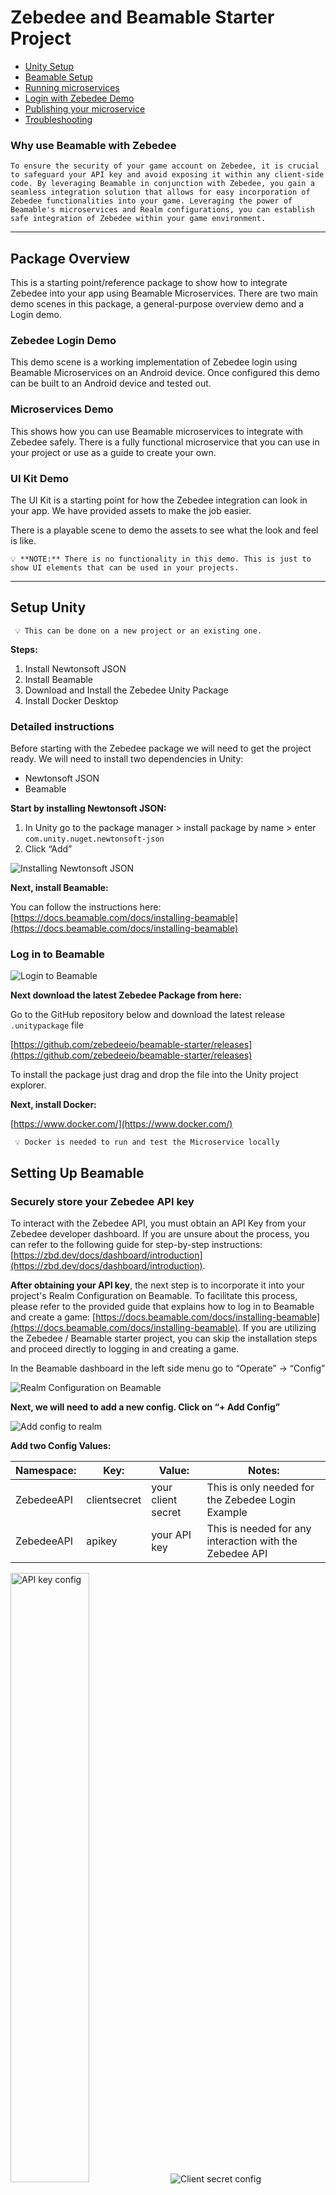 # Zebedee and Beamable Starter Project

- [Unity Setup](#setup-unity)
- [Beamable Setup](#setting-up-beamable)
- [Running microservices](#running-the-microservice)
- [Login with Zebedee Demo](#zebedee-login)
- [Publishing your microservice](#publishing-your-microservice)
- [Troubleshooting](#troubleshooting)

### **Why use Beamable with Zebedee**

    To ensure the security of your game account on Zebedee, it is crucial to safeguard your API key and avoid exposing it within any client-side code. By leveraging Beamable in conjunction with Zebedee, you gain a seamless integration solution that allows for easy incorporation of Zebedee functionalities into your game. Leveraging the power of Beamable's microservices and Realm configurations, you can establish safe integration of Zebedee within your game environment.

---

## Package Overview

This is a starting point/reference package to show how to integrate Zebedee into your app using Beamable Microservices. There are two main demo scenes in this package, a general-purpose overview demo and a Login demo.

### Zebedee Login Demo

This demo scene is a working implementation of Zebedee login using Beamable Microservices on an Android device. Once configured this demo can be built to an Android device and tested out.

### Microservices Demo

This shows how you can use Beamable microservices to integrate with Zebedee safely. There is a fully functional microservice that you can use in your project or use as a guide to create your own.

### UI Kit Demo

The UI Kit is a starting point for how the Zebedee integration can look in your app. We have provided assets to make the job easier.

There is a playable scene to demo the assets to see what the look and feel is like.

    💡 **NOTE:** There is no functionality in this demo. This is just to show UI elements that can be used in your projects.

---



## Setup Unity

     💡 This can be done on a new project or an existing one.

**Steps:**

1. Install Newtonsoft JSON
2. Install Beamable
3. Download and Install the Zebedee Unity Package
4. Install Docker Desktop

### Detailed instructions

Before starting with the Zebedee package we will need to get the project ready. We will need to install two dependencies in Unity:

- Newtonsoft JSON
- Beamable

**Start by installing Newtonsoft JSON:**

1. In Unity go to the package manager > install package by name > enter `com.unity.nuget.newtonsoft-json`
2. Click “Add”

<Frame>
  <img src="/img/v2/guides/beamable/Untitled.png" alt="Installing Newtonsoft JSON" />
</Frame>


**Next, install Beamable:**

You can follow the instructions here: [https://docs.beamable.com/docs/installing-beamable](https://docs.beamable.com/docs/installing-beamable)

### Log in to Beamable

<Frame>
  <img src="/img/v2/guides/beamable/Untitled1.png" alt="Login to Beamable" />
</Frame>

**Next download the latest Zebedee Package from here:**

Go to the GitHub repository below and download the latest release `.unitypackage` file

[https://github.com/zebedeeio/beamable-starter/releases](https://github.com/zebedeeio/beamable-starter/releases)

To install the package just drag and drop the file into the Unity project explorer.

**Next, install Docker:**

[https://www.docker.com/](https://www.docker.com/)

     💡 Docker is needed to run and test the Microservice locally

## Setting Up Beamable

### Securely store your Zebedee API key

To interact with the Zebedee API, you must obtain an API Key from your Zebedee developer dashboard. If you are unsure about the process, you can refer to the following guide for step-by-step instructions: [https://zbd.dev/docs/dashboard/introduction](https://zbd.dev/docs/dashboard/introduction).

**After obtaining your API key**, the next step is to incorporate it into your project's Realm Configuration on Beamable. To facilitate this process, please refer to the provided guide that explains how to log in to Beamable and create a game: [https://docs.beamable.com/docs/installing-beamable](https://docs.beamable.com/docs/installing-beamable). If you are utilizing the Zebedee / Beamable starter project, you can skip the installation steps and proceed directly to logging in and creating a game.

In the Beamable dashboard in the left side menu go to “Operate” → “Config”

<Frame>
  <img src="/img/v2/guides/beamable/Untitled2.png"  alt="Realm Configuration on Beamable" />
</Frame>

**Next, we will need to add a new config. Click on “+ Add Config”**

<Frame>
  <img src="/img/v2/guides/beamable/Untitled3.png" alt="Add config to realm" />
</Frame>

**Add two Config Values:**

| Namespace: | Key: | Value: | Notes: |
| --- | --- | --- | --- |
| ZebedeeAPI | clientsecret | your client secret | This is only needed for the Zebedee Login Example |
| ZebedeeAPI | apikey | your API key | This is needed for any interaction with the Zebedee API |


<Frame>
  <img src="/img/v2/guides/beamable/Untitled4.png" width="50%" alt="API key config" />
  <img src="/img/v2/guides/beamable/Untitled5.png" alt="Client secret config" />
</Frame>

Here is an example of how your Realm configuration should look:


<Frame>
  <img src="/img/v2/guides/beamable/Untitled6.png" alt="Realm config overview" />
</Frame>

     💡 Note: To use sample microservice you must use the same namespace and key. On your microservice, these can be anything you want.

## Running the microservice

Before testing out the microservice we must first get it running locally.

In Unity go to Window > Beamable > Open Microservices Manager

<Frame>
  <img src="/img/v2/guides/beamable/Untitled7.png" alt="Open microservices manager window" />
</Frame>

Here you will see the ZebedeeMicroservice

<Frame>
  <img src="/img/v2/guides/beamable/Untitled8.png" alt="Zebedee microservice in Unity" />
</Frame>

> 💡 If you see this warning below make sure you have Docker installed.
<Frame>
  <img src="/img/v2/guides/beamable/Untitled9.png" width="500" alt="Docker warning" />
</Frame>

After you are done with your development you will need to publish your microservice to Beamable. This will allow it to be used from anywhere. Check out the [Publishing section](https://www.notion.so/Zebedee-Beamable-Integration-b4123eef49854b878e9635584cb3bdd4?pvs=21) below to learn more.

## Sample Unity Scenes

### Zebedee Overview

This scene is an interactive way to test out the microservice and how it can be used with Zebedee

To check out how to integrate the microservice with your code check out the “MyController.cs” file in the scripts directory.

**Code explanation:**

```csharp
// This code ensures that the beamable microservice is ready
var ctx = BeamContext.Default;
await ctx.OnReady;

// This line makes the call to the microservice
var result = await ctx.Microservices().ZebedeeMicroservice().GetWallet();

// Here we take the string and convert it to a response object
// The Zebedee sdk has a response object for all responses.
// This allows you to easily get the data you need.
var jsonObject = JsonConvert.DeserializeObject<GetWalletDetails_Response>(result);
```

**Getting configuration from Beamable:**

To get data that needs to be secure from Beamable as we do for the “apikey” and “clientsecret” you can reference the code in “Config.cs” and the “GetAPIKey” function in “ZebedeeMicroservice.cs”

```csharp
// This code gets the value stored at the given key from Beamable
public string ApiKey => _settings.GetSetting("ZebedeeAPI", "apikey");
public string ClientSecret => _settings.GetSetting("ZebedeeAPI", "clientsecret");
```

### Zebedee Login

This scene shows how you can integrate Zebedee login with an Android build.

This uses the microservice to communicate with Zebedee to let your users log in securely.

To use the demo you first need to add your Client ID from your Zebedee developer dashboard and add it to the login controller in the login demo scene:

<Frame>
  <img src="/img/v2/guides/beamable/Untitled10.png" alt="Add client ID to demo scene" />
</Frame>

Once you have added your client ID you can build it for Android.

Next, you will need to publish your microservice to Beamable. Once your microservice is published you will be able to use it from anywhere. Check out the [Publishing section](#publishing-your-microservice) to earn more:

To see how to integrate the Zebedee OAuth2 flow you can check out the “LoginController.cs” script. This handles the initial start of the login flow as well as the deep link.

This class Handles both the microservice calls as well as the application logic to implement this functionality in Unity.

### Publishing your microservice

When you are done developing and want to test on other devices you will need to publish your microservice to Beamable. We have only been using it locally to develop. But to access from anywhere else we will need to publish it.

In the microservices tab in Unity click on “Publish”

<Frame>
  <img src="/img/v2/guides/beamable/Untitled11.png" alt="Publish window in Unity" />
</Frame>

Make sure your microservice is toggled on in the publish window and then click “Publish”. This will publish your microservice to beamable and allow it to be accessed from anywhere.

<Frame>
  <img src="/img/v2/guides/beamable/Untitled12.png" alt="Publishing the microservice" />
</Frame>

To check the status of the microservice and to make sure it is running. Check out the microservices tab in the Beamable dashboard.

<Frame>
  <img src="/img/v2/guides/beamable/Untitled13.png" alt="Beamable dashboard microservice overview" />
</Frame>

For more details on this project make sure to check out the Beamable documentation here: [https://docs.beamable.com/docs/microservices-distributing](https://docs.beamable.com/docs/microservices-distributing)

### Troubleshooting

### General Issues

If you are experiencing any issues here are a few things to check:

- **Make sure you are logged in to Beamable in the Unity Editor**


<Frame>
  <img src="/img/v2/guides/beamable/Untitled14.png" alt="Login button in Unity" />
</Frame>

<Frame>
  <img src="/img/v2/guides/beamable/Untitled15.png" alt="Logged in message" />
</Frame>

- **Make sure you have the correct game in Beamable selected in Unity**

<Frame>
  <img src="/img/v2/guides/beamable/Untitled16.png" alt="Switching games" />
</Frame>

<Frame>
  <img src="/img/v2/guides/beamable/Untitled17.png" alt="Select the correct game in Beamable" />
</Frame>

- **Make sure you are in the correct Beamable Realm in Unity**

<Frame>
  <img src="/img/v2/guides/beamable/Untitled18.png" width="500" alt="Correct Beamable realm" />
</Frame>

### 403 Errors

These issues are usually caused by an improper docker or microservice setup. A few steps to check are:

- **Docker is installed correctly and running**


<Frame>
  <img src="/img/v2/guides/beamable/Untitled19.png" alt="Docker not installed" />
</Frame>

- **The microservice is running locally when developing (this can be checked by the play button being highlighted in the microservices tab in Unity)**

<Frame>
  <img src="/img/v2/guides/beamable/Untitled20.png" alt="Microservice running" />
</Frame>

- **If you are working on a “Published" microservice. Make sure the microservice is published and deploy to the correct realm from the Beamable dashboard.**

<Frame>
  <img src="/img/v2/guides/beamable/Untitled13.png" alt="Beamable microservice dashboard overview" />
</Frame>